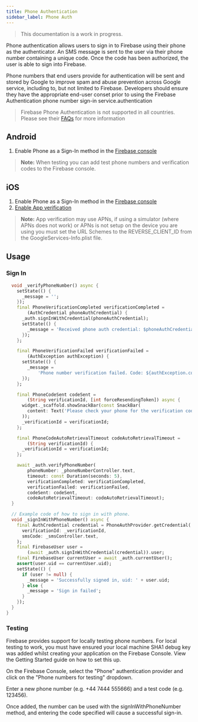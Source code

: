 ```yaml
---
title: Phone Authentication
sidebar_label: Phone Auth
---
```


> This documentation is a work in progress.

Phone authentication allows users to sign in to Firebase using their phone as the authenticator.  An SMS message is sent
to the user via their phone number containing a unique code. Once the code has been authorized, the user is able to sign
into Firebase.

Phone numbers that end users provide for authentication will be sent and stored by Google to improve spam and abuse
prevention across Google service, including to, but not limited to Firebase. Developers should ensure they have the
appropriate end-user conset prior to using the Firebase Authentication phone number sign-in service.authentication

> Firebase Phone Authentication is not supported in all countries. Please see their [FAQs](https://firebase.google.com/support/faq/#develop) for more information

## Android

  1. Enable Phone as a Sign-In method in the [Firebase console](https://console.firebase.google.com/u/0/project/_/authentication/providers)

  > **Note:**  When testing you can add test phone numbers and verification codes to the Firebase console.

## iOS

  1. Enable Phone as a Sign-In method in the [Firebase console](https://console.firebase.google.com/u/0/project/_/authentication/providers)
  2. [Enable App verification](https://firebase.google.com/docs/auth/ios/phone-auth#enable-app-verification)

  > **Note:**  App verification may use APNs, if using a simulator (where APNs does not work) or APNs is not setup on the device you are using you must set the URL Schemes to the REVERSE_CLIENT_ID from the GoogleServices-Info.plist file.


## Usage

### Sign In

```dart title="NEEDS UPDATING/VALIDATING"
  void _verifyPhoneNumber() async {
    setState(() {
      _message = '';
    });
    final PhoneVerificationCompleted verificationCompleted =
        (AuthCredential phoneAuthCredential) {
      _auth.signInWithCredential(phoneAuthCredential);
      setState(() {
        _message = 'Received phone auth credential: $phoneAuthCredential';
      });
    };

    final PhoneVerificationFailed verificationFailed =
        (AuthException authException) {
      setState(() {
        _message =
            'Phone number verification failed. Code: ${authException.code}. Message: ${authException.message}';
      });
    };

    final PhoneCodeSent codeSent =
        (String verificationId, [int forceResendingToken]) async {
      widget._scaffold.showSnackBar(const SnackBar(
        content: Text('Please check your phone for the verification code.'),
      ));
      _verificationId = verificationId;
    };

    final PhoneCodeAutoRetrievalTimeout codeAutoRetrievalTimeout =
        (String verificationId) {
      _verificationId = verificationId;
    };

    await _auth.verifyPhoneNumber(
        phoneNumber: _phoneNumberController.text,
        timeout: const Duration(seconds: 5),
        verificationCompleted: verificationCompleted,
        verificationFailed: verificationFailed,
        codeSent: codeSent,
        codeAutoRetrievalTimeout: codeAutoRetrievalTimeout);
  }

  // Example code of how to sign in with phone.
  void _signInWithPhoneNumber() async {
    final AuthCredential credential = PhoneAuthProvider.getCredential(
      verificationId: _verificationId,
      smsCode: _smsController.text,
    );
    final FirebaseUser user =
        (await _auth.signInWithCredential(credential)).user;
    final FirebaseUser currentUser = await _auth.currentUser();
    assert(user.uid == currentUser.uid);
    setState(() {
      if (user != null) {
        _message = 'Successfully signed in, uid: ' + user.uid;
      } else {
        _message = 'Sign in failed';
      }
    });
  }
}
```

### Testing

Firebase provides support for locally testing phone numbers. For local testing to work, you must have ensured your local
machine SHA1 debug key was added whilst creating your application on the Firebase Console. View the Getting Started
guide on how to set this up.

On the Firebase Console, select the "Phone" authentication provider and click on the "Phone numbers for testing" dropdown.

Enter a new phone number (e.g. +44 7444 555666) and a test code (e.g. 123456).

Once added, the number can be used with the signInWithPhoneNumber method, and entering the code specified will
cause a successful sign-in.
